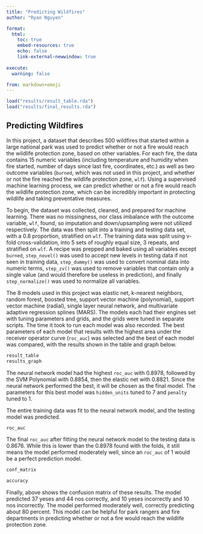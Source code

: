 ```yaml
---
title: "Predicting Wildfires"
author: "Ryan Nguyen"

format:
  html:
    toc: true
    embed-resources: true
    echo: false
    link-external-newwindow: true
    
execute:
  warning: false

from: markdown+emoji  
---
```


```r
load("results/result_table.rda")
load("results/final_results.rda")
```

## Predicting Wildfires

In this project, a dataset that describes 500 wildfires that started within a large national park was used to predict whether or not a fire would reach the wildlife protection zone, based on other variables. For each fire, the data contains 15 numeric variables (including temperature and humidity when fire started, number of days since last fire, coordinates, etc.) as well as two outcome variables (`burned`, which was not used in this project, and whether or not the fire reached the wildlife protection zone, `wlf`). Using a supervised machine learning process, we can predict whether or not a fire would reach the wildlife protection zone, which can be incredibly important in protecting wildlife and taking preventative measures.

To begin, the dataset was collected, cleaned, and prepared for machine learning. There was no missingness, nor class imbalance with the outcome variable, `wlf`, found, so imputation and down/upsampling were not utilized respectively. The data was then split into a training and testing data set, with a 0.8 proportion, stratified on `wlf`. The training data was split using v-fold cross-validation, into 5 sets of roughly equal size, 3 repeats, and stratified on `wlf`. A recipe was prepped and baked using all variables except `burned`, `step_novel()` was used to accept new levels in testing data if not seen in training data, `step_dummy()` was used to convert nominal data into numeric terms, `step_zv()` was used to remove variables that contain only a single value (and would therefore be useless in prediction), and finally `step_normalize()` was used to normalize all variables.

The 8 models used in this project was elastic net, k-nearest neighbors, random forest, boosted tree, support vector machine (polynomial), support vector machine (radial), single layer neural network, and multivariate adaptive regression splines (MARS). The models each had their engines set with tuning parameters and grids, and the grids were tuned in separate scripts. The time it took to run each model was also recorded. The best parameters of each model that results with the highest area under the receiver operator curve (`roc_auc`) was selected and the best of each model was compared, with the results shown in the table and graph below.

```r
result_table
results_graph
```

The neural network model had the highest `roc_auc` with 0.8978, followed by the SVM Polynomial with 0.8854, then the elastic net with 0.8821. Since the neural network performed the best, it will be chosen as the final model. The parameters for this best model was `hidden_units` tuned to 7 and `penalty` tuned to 1.

The entire training data was fit to the neural network model, and the testing model was predicted.

```r
roc_auc
```

The final `roc_auc` after fitting the neural network model to the testing data is 0.8676. While this is lower than the 0.8978 found with the folds, it still means the model performed moderately well, since an `roc_auc` of 1 would be a perfect prediction model.

```r
conf_matrix

accuracy
```

Finally, above shows the confusion matrix of these results. The model predicted 37 yeses and 44 nos correctly, and 10 yeses incorrectly and 10 nos incorrectly. The model performed moderately well, correctly predicting about 80 percent. This model can be helpful for park rangers and fire departments in predicting whether or not a fire would reach the wildlife protection zone. 